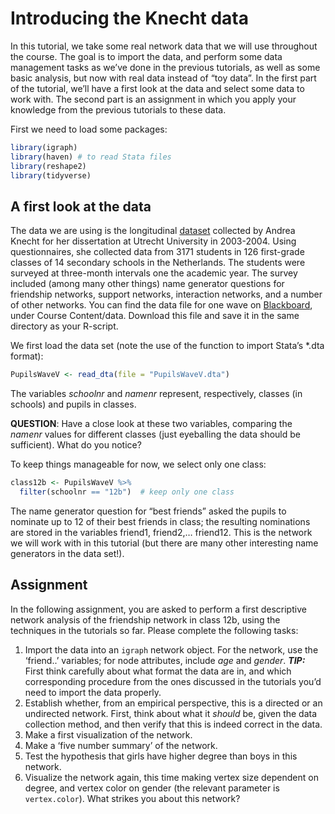 # Introducing the Knecht data

In this tutorial, we take some real network data that we will use throughout the course. The goal is to import the data, and perform some data management tasks as we’ve done in the previous tutorials, as well as some basic analysis, but now with real data instead of “toy data”. In the first part of the tutorial, we'll have a first look at the data and select some data to work with. The second part is an assignment in which you apply your knowledge from the previous tutorials to these data.

First we need to load some packages:

```r
library(igraph)
library(haven) # to read Stata files
library(reshape2)
library(tidyverse)
```

## A first look at the data

The data we are using is the longitudinal [dataset](https://ssh.datastations.nl/dataset.xhtml?persistentId=doi:10.17026/dans-z9b-h2bp) collected by Andrea Knecht for her dissertation at Utrecht University in 2003-2004. Using questionnaires, she collected data from 3171 students in 126 first-grade classes of 14 secondary schools in the Netherlands. The students were surveyed at three-month intervals one the academic year. The survey included (among many other things) name generator questions for friendship networks, support networks, interaction networks, and a number of other networks. You can find the data file for one wave on [Blackboard](https://uu.blackboard.com), under Course Content/data. Download this file and save it in the same directory as your R-script.

We first load the data set (note the use of the function to import Stata's \*.dta format):

```r
PupilsWaveV <- read_dta(file = "PupilsWaveV.dta")
```

The variables *schoolnr* and *namenr* represent, respectively, classes (in schools) and pupils in classes.

**QUESTION**: Have a close look at these two variables, comparing the *namenr* values for different classes (just eyeballing the data should be sufficient). What do you notice?

To keep things manageable for now, we select only one class:

```r
class12b <- PupilsWaveV %>% 
  filter(schoolnr == "12b")  # keep only one class
```

The name generator question for "best friends" asked the pupils to nominate up to 12 of their best friends in class; the resulting nominations are stored in the variables friend1, friend2,... friend12. This is the network we will work with in this tutorial (but there are many other interesting name generators in the data set!).

## Assignment

In the following assignment, you are asked to perform a first descriptive network analysis of the friendship network in class 12b, using the techniques in the tutorials so far. Please complete the following tasks:

1.  Import the data into an `igraph` network object. For the network, use the 'friend..' variables; for node attributes, include *age* and *gender*. ***TIP:*** First think carefully about what format the data are in, and which corresponding procedure from the ones discussed in the tutorials you'd need to import the data properly.
2.  Establish whether, from an empirical perspective, this is a directed or an undirected network. First, think about what it *should* be, given the data collection method, and then verify that this is indeed correct in the data.
3.  Make a first visualization of the network.
4.  Make a 'five number summary' of the network.
5.  Test the hypothesis that girls have higher degree than boys in this network.
6.  Visualize the network again, this time making vertex size dependent on degree, and vertex color on gender (the relevant parameter is `vertex.color`). What strikes you about this network?

